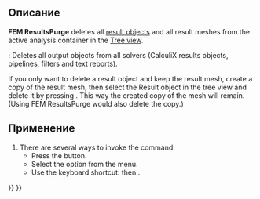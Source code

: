 <languages/>

<div class="mw-translate-fuzzy">
{{Docnav/ru
|[[FEM_SolverRun/ru|Solver run calculation]]
|[[FEM_ResultShow/ru|Показать результат]]
|[[FEM_Workbench/ru|FEM]]
|IconL=FEM_RunSolver.png
|IconC=Workbench_FEM.svg
|IconR=FEM_ShowResult.png
}}
</div>

<div class="mw-translate-fuzzy">
{{GuiCommand/ru
|Name=FEM ResultsPurge
|Name/ru=FEM ResultsPurge
|MenuLocation=Results → Purge results
|Workbenches=[[FEM_Workbench/ru|FEM]]
|Shortcut={{KEY|S}} {{KEY|S}}
|SeeAlso=[[FEM_tutorial/ru|FEM tutorial]]
}}
</div>

<span id="Description"></span>
==Описание==

'''FEM ResultsPurge''' deletes all [[FEM_ResultShow|result objects]] and all result meshes from the active analysis container in the [[Tree_view|Tree view]].

{{VersionPlus|1.1}}: Deletes all output objects from all solvers (CalculiX results objects, pipelines, filters and text reports).

If you only want to delete a result object and keep the result mesh, create a copy of the result mesh, then select the Result object in the tree view and delete it by pressing {{KEY|Del}}. This way the created copy of the mesh will remain. (Using FEM ResultsPurge would also delete the copy.)

<span id="Usage"></span>
==Применение==

# There are several ways to invoke the command:
#* Press the {{Button|[[Image:FEM_ResultsPurge.svg|16px]] [[FEM_ResultsPurge|Purge Results]]}} button.
#* Select the {{MenuCommand|Results → [[Image:FEM_ResultsPurge.svg|16px]] Purge Results}} option from the menu.
#* Use the keyboard shortcut: {{KEY|R}} then {{KEY|P}}.


<div class="mw-translate-fuzzy">
{{Docnav/ru
|[[FEM_SolverRun/ru|Solver run calculation]]
|[[FEM_ResultShow/ru|Показать результат]]
|[[FEM_Workbench/ru|FEM]]
|IconL=FEM_RunSolver.png
|IconC=Workbench_FEM.svg
|IconR=FEM_ShowResult.png
}}
</div>

{{FEM Tools navi{{#translation:}}}}
{{Userdocnavi{{#translation:}}}}
{{clear}}